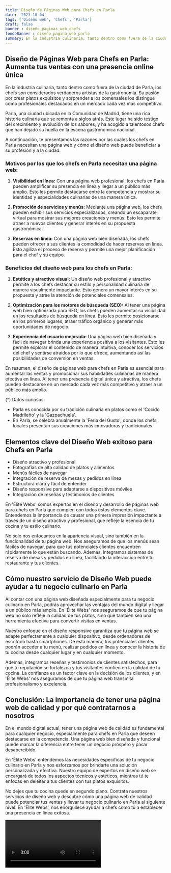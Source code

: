 ```yaml
---
title: Diseño de Páginas Web para Chefs en Parla
date: '2023-10-04'
tags: ['Diseño web', 'Chefs', 'Parla']
draft: false
banner : diseño_paginas_web_chefs
fondoBanner : diseño_pagina_web_parla
summary: En la industria culinaria, tanto dentro como fuera de la ciudad de Parla, los chefs son considerados verdaderos artistas de la gastronomía. Su pasión por crear platos exquisitos y sorprender a los comensales los distingue como profesionales destacados en un mercado cada vez más competitivo.
---
```


## Diseño de Páginas Web para Chefs en Parla: Aumenta tus ventas con una presencia online única

En la industria culinaria, tanto dentro como fuera de la ciudad de Parla, los chefs son considerados verdaderos artistas de la gastronomía. Su pasión por crear platos exquisitos y sorprender a los comensales los distingue como profesionales destacados en un mercado cada vez más competitivo.

Parla, una ciudad ubicada en la Comunidad de Madrid, tiene una rica historia culinaria que se remonta a siglos atrás. Este lugar ha sido testigo del crecimiento y evolución de los sabores, y ha acogido a talentosos chefs que han dejado su huella en la escena gastronómica nacional.

A continuación, te presentamos las razones por las cuales los chefs en Parla necesitan una página web y cómo el diseño web puede beneficiar a su profesión y a la ciudad:

### Motivos por los que los chefs en Parla necesitan una página web:

1. **Visibilidad en línea:** Con una página web profesional, los chefs en Parla pueden amplificar su presencia en línea y llegar a un público más amplio. Esto les permite destacarse entre la competencia y mostrar su identidad y especialidades culinarias de una manera única.

2. **Promoción de servicios y menús:** Mediante una página web, los chefs pueden exhibir sus servicios especializados, creando un escaparate virtual para mostrar sus mejores creaciones y menús. Esto les permite atraer a nuevos clientes y generar interés en su propuesta gastronómica.

3. **Reservas en línea:** Con una página web bien diseñada, los chefs pueden ofrecer a sus clientes la comodidad de hacer reservas en línea. Esto agiliza el proceso de reserva y permite una mejor planificación para el chef y su equipo.

### Beneficios del diseño web para los chefs en Parla:

1. **Estética y atractivo visual:** Un diseño web profesional y atractivo permite a los chefs destacar su estilo y personalidad culinaria de manera visualmente impactante. Esto genera un mayor interés en su propuesta y atrae la atención de potenciales comensales.

2. **Optimización para los motores de búsqueda (SEO):** Al tener una página web bien optimizada para SEO, los chefs pueden aumentar su visibilidad en los resultados de búsqueda en línea. Esto les permite posicionarse en los primeros lugares, atraer tráfico orgánico y generar más oportunidades de negocio.

3. **Experiencia del usuario mejorada:** Una página web bien diseñada y fácil de navegar brinda una experiencia positiva a los visitantes. Esto les permite explorar el contenido de manera intuitiva, conocer los servicios del chef y sentirse atraídos por lo que ofrece, aumentando así las posibilidades de conversión en ventas.

En resumen, el diseño de páginas web para chefs en Parla es esencial para aumentar las ventas y promocionar sus habilidades culinarias de manera efectiva en línea. Al tener una presencia digital única y atractiva, los chefs pueden destacarse en un mercado cada vez más competitivo y atraer a un público más amplio.

(*) Datos curiosos: 
- Parla es conocida por su tradición culinaria en platos como el 'Cocido Madrileño' y la 'Gazpachuela'.
- En Parla, se celebra anualmente la 'Feria del Gusto', donde los chefs locales presentan sus creaciones más innovadoras y tradicionales.

<GifSeo />

<Cta />

## Elementos clave del Diseño Web exitoso para Chefs en Parla

- Diseño atractivo y profesional
- Fotografías de alta calidad de platos y alimentos
- Menús fáciles de navegar
- Integración de reserva de mesas y pedidos en línea
- Estructura clara y fácil de entender
- Diseño responsive para adaptarse a dispositivos móviles
- Integración de reseñas y testimonios de clientes

En 'Élite Webs' somos expertos en el diseño y desarrollo de páginas web para chefs en Parla que cumplen con todos estos elementos clave. Entendemos la importancia de causar una primera impresión impactante a través de un diseño atractivo y profesional, que refleje la esencia de tu cocina y tu estilo culinario.

No solo nos enfocamos en la apariencia visual, sino también en la funcionalidad de tu página web. Nos aseguramos de que los menús sean fáciles de navegar, para que tus potenciales clientes encuentren rápidamente lo que están buscando. Además, integramos sistemas de reserva de mesas y pedidos en línea, facilitando la interacción entre tu restaurante y tus clientes.

## Cómo nuestro servicio de Diseño Web puede ayudar a tu negocio culinario en Parla

Al contar con una página web diseñada especialmente para tu negocio culinario en Parla, podrás aprovechar las ventajas del mundo digital y llegar a un público más amplio. En 'Élite Webs' nos aseguramos de que tu página web no solo refleje la calidad de tus platos, sino que también sea una herramienta efectiva para convertir visitas en ventas.

Nuestro enfoque en el diseño responsive garantiza que tu página web se adapte perfectamente a cualquier dispositivo, desde ordenadores de escritorio hasta smartphones. De esta manera, tus potenciales clientes podrán acceder a tu menú, realizar pedidos en línea y conocer la historia de tu cocina desde cualquier lugar y en cualquier momento.

Además, integramos reseñas y testimonios de clientes satisfechos, para que tu reputación se fortalezca y tus visitantes confíen en la calidad de tu cocina. La confianza es un factor clave en la decisión de los clientes, y en 'Élite Webs' nos aseguramos de que tu página web transmita profesionalismo y excelencia.

## Conclusión: La importancia de tener una página web de calidad y por qué contratarnos a nosotros

En el mundo digital actual, tener una página web de calidad es fundamental para cualquier negocio, especialmente para chefs en Parla que deseen destacarse en la competencia. Una página web bien diseñada y funcional puede marcar la diferencia entre tener un negocio próspero y pasar desapercibido.

En 'Élite Webs' entendemos las necesidades específicas de tu negocio culinario en Parla y nos esforzamos por brindarte una solución personalizada y efectiva. Nuestro equipo de expertos en diseño web se encargará de todos los aspectos técnicos y estéticos, mientras tú te enfocas en deleitar a tus clientes con tus platos exquisitos.

No dejes que tu cocina quede en segundo plano. Contrata nuestros servicios de diseño web y descubre cómo una página web de calidad puede potenciar tus ventas y llevar tu negocio culinario en Parla al siguiente nivel. En 'Élite Webs', nos enorgullece ayudar a chefs como tú a establecer una presencia en línea exitosa.

<Video />

<CtaBot job='Chefs' city='Parla'/>

<Gmaps query='Parla+españa+maps' />